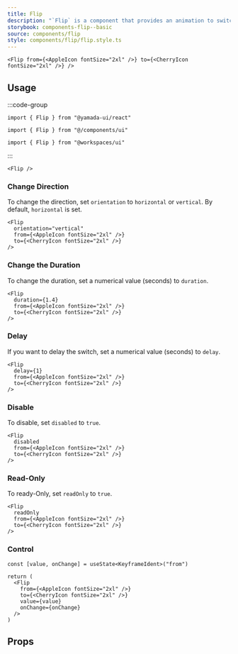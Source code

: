 ```yaml
---
title: Flip
description: "`Flip` is a component that provides an animation to switch between two elements while flipping."
storybook: components-flip--basic
source: components/flip
style: components/flip/flip.style.ts
---
```


```tsx preview
<Flip from={<AppleIcon fontSize="2xl" />} to={<CherryIcon fontSize="2xl" />} />
```

## Usage

:::code-group

```tsx [package]
import { Flip } from "@yamada-ui/react"
```

```tsx [alias]
import { Flip } from "@/components/ui"
```

```tsx [monorepo]
import { Flip } from "@workspaces/ui"
```

:::

```tsx
<Flip />
```

### Change Direction

To change the direction, set `orientation` to `horizontal` or `vertical`. By default, `horizontal` is set.

```tsx preview
<Flip
  orientation="vertical"
  from={<AppleIcon fontSize="2xl" />}
  to={<CherryIcon fontSize="2xl" />}
/>
```

### Change the Duration

To change the duration, set a numerical value (seconds) to `duration`.

```tsx preview
<Flip
  duration={1.4}
  from={<AppleIcon fontSize="2xl" />}
  to={<CherryIcon fontSize="2xl" />}
/>
```

### Delay

If you want to delay the switch, set a numerical value (seconds) to `delay`.

```tsx preview
<Flip
  delay={1}
  from={<AppleIcon fontSize="2xl" />}
  to={<CherryIcon fontSize="2xl" />}
/>
```

### Disable

To disable, set `disabled` to `true`.

```tsx preview
<Flip
  disabled
  from={<AppleIcon fontSize="2xl" />}
  to={<CherryIcon fontSize="2xl" />}
/>
```

### Read-Only

To ready-Only, set `readOnly` to `true`.

```tsx preview
<Flip
  readOnly
  from={<AppleIcon fontSize="2xl" />}
  to={<CherryIcon fontSize="2xl" />}
/>
```

### Control

```tsx preview functional client
const [value, onChange] = useState<KeyframeIdent>("from")

return (
  <Flip
    from={<AppleIcon fontSize="2xl" />}
    to={<CherryIcon fontSize="2xl" />}
    value={value}
    onChange={onChange}
  />
)
```

## Props

<PropsTable name="flip" />
